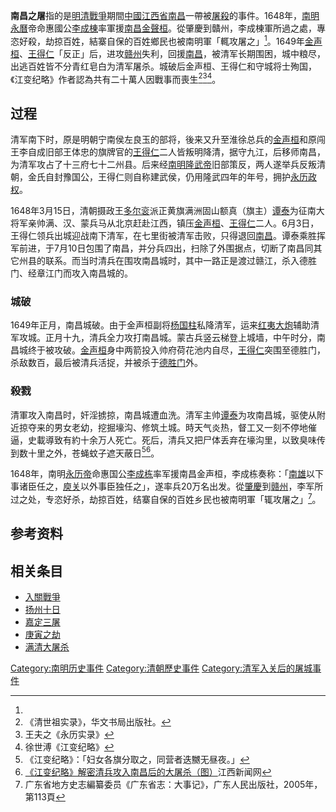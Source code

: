 '''南昌之屠'''指的是[[明清戰爭|明清戰爭]]期間[[中國|中國]][[江西省|江西省]][[南昌|南昌]]一帶被[[屠殺|屠殺]]的事件。1648年，[[南明|南明]][[永曆|永曆]]帝命惠國公[[李成棟|李成棟]]率軍援[[南昌|南昌]][[金聲桓|金聲桓]]。從肇慶到贛州，李成棟軍所過之處，專恣好殺，劫掠百姓，結寨自保的百姓鄉民也被南明軍「輒攻屠之」<ref name=现代专家/>。1649年[[金声桓|金声桓]]、[[王得仁|王得仁]]「反正」后，进攻[[赣州|赣州]]失利，回援[[南昌|南昌]]，被清军长期围困，城中粮尽，出逃百姓皆不分青红皂白为清军屠杀。城破后金声桓、王得仁和守城将士殉国，《江变纪略》作者認為共有二十萬人因戰事而喪生<ref>《清世祖实录》，华文书局出版社。</ref><ref>王夫之《永历实录》</ref><ref>徐世溥《江变纪略》</ref>。

== 过程 ==
清军南下时，原是明朝宁南侯左良玉的部将，後来又升至淮徐总兵的[[金声桓|金声桓]]和原闯王李自成旧部王体忠的旗牌官的[[王得仁|王得仁]]二人皆叛明降清，据守九江，后移师南昌，为清军攻占了十三府七十二州县。后来经[[南明|南明]][[隆武帝|隆武帝]]旧部策反，两人遂举兵反叛清朝，金氏自封豫国公，王得仁则自称建武侯，仍用隆武四年的年号，拥护[[永历帝|永历政权]]。

1648年3月15日，清朝摄政王[[多尔衮|多尔衮]]派正黄旗满洲固山额真（旗主）[[谭泰|谭泰]]为征南大将军亲帅满、汉、蒙兵马从北京赶赴江西，镇压[[金声桓|金声桓]]、[[王得仁|王得仁]]二人。6月3日，王得仁领兵出城迎战南下清军，在七里街被清军击败，只得退回[[南昌|南昌]]。谭泰乘胜挥军前进，于7月10日包围了南昌，并分兵四出，扫除了外围据点，切断了南昌同其它州县的联系。而当时清兵在围攻南昌城时，其中一路正是渡过赣江，杀入德胜门、经章江门而攻入南昌城的。

=== 城破 ===
1649年正月，南昌城破。由于金声桓副将[[杨国柱|杨国柱]]私降清军，运来[[红夷大炮|红夷大炮]]辅助清军攻城。正月十九，清兵全力攻打南昌城。蒙古兵竖云梯登上城墙，中午时分，南昌城终于被攻破。[[金声桓|金声桓]]身中两箭投入帅府荷花池内自尽，[[王得仁|王得仁]]突围至德胜门，杀敌数百，最后被清兵活捉，并被杀于[[德胜门|德胜门]]外。

=== 殺戮 ===
清軍攻入南昌时，奸淫掳掠，南昌城遭血洗。清军主帅[[谭泰|谭泰]]为攻南昌城，驱使从附近掠夺来的男女老幼，挖掘壕沟、修筑土城。時天气炎热，督工又一刻不停地催逼，史載導致有約十余万人死亡。死后，清兵又把尸体丢弃在壕沟里，以致臭味传到数十里之外，苍蝇蚊子遮天蔽日<ref>《江变纪略》：「妇女各旗分取之，同营者迭嬲无昼夜。」</ref><ref>[http://jiangxi.jxnews.com.cn/system/2008/03/16/002702153.shtm 《江变纪略》解密清兵攻入南昌后的大屠杀（图）]{{dead link|date=2017年11月 |bot=InternetArchiveBot |fix-attempted=yes }}江西新闻网</ref>。

1648年，南明[[永历帝|永历帝]]命惠国公[[李成栋|李成栋]]率军援南昌金声桓，李成栋奏称：「[[南雄|南雄]]以下事诸臣任之，[[庾关|庾关]]以外事臣独任之」，遂率兵20万名出发。從[[肇慶|肇慶]]到[[赣州|赣州]]，李军所过之处，专恣好杀，劫掠百姓，结寨自保的百姓乡民也被南明軍「辄攻屠之」<ref name=现代专家>广东省地方史志編纂委员《广东省志：大事记》，广东人民出版社，2005年，第113頁</ref>。

==参考资料==
{{reflist}}

==相关条目==
*[[入關戰爭|入關戰爭]]
*[[扬州十日|扬州十日]]
*[[嘉定三屠|嘉定三屠]]
*[[庚寅之劫|庚寅之劫]]
*[[满清大屠杀|满清大屠杀]]

{{清军入关后的屠城事件}}

[[Category:南明历史事件|Category:南明历史事件]]
[[Category:清朝歷史事件|Category:清朝歷史事件]]
[[Category:清军入关后的屠城事件|Category:清军入关后的屠城事件]]